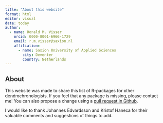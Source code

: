 ```yaml
---
title: "About this website"
format: html
editor: visual
date: today
author:
  - name: Ronald M. Visser
    orcid: 0000-0001-6966-1729
    email: r.m.visser@saxion.nl
    affiliation: 
      - name: Saxion University of Applied Sciences
        city: Deventer
        country: Netherlands
---
```


## About

This website was made to share this list of R-packages for other dendrochronologists. If you feel that any package is missing, please contact me! You can also propose a change using a [pull request in Github](https://github.com/RonaldVisser/Dendro_R/pulls).

I would like to thank Johannes Edvardsson and Kristof Haneca for their valuable comments and suggestions of things to add.
